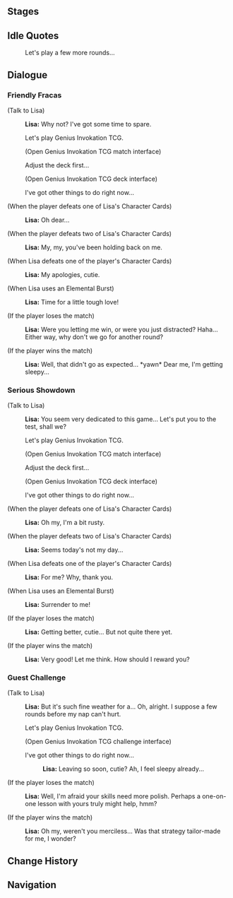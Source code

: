 {{Genius Invokation TCG Character Stages Intro}}

==Stages==
{{Genius Invokation TCG Stages/Detailed|Lisa}}

==Idle Quotes==
{{Dialogue Start}}
:{{DIcon|Idle}} Let's play a few more rounds...
{{Dialogue End}}

==Dialogue==
===Friendly Fracas===
{{Dialogue Start}}
;(Talk to Lisa)
:{{A|Vo card lisa invite easy 01.ogg}} '''Lisa:''' Why not? I've got some time to spare.
:{{DIcon|TCG}} Let's play Genius Invokation TCG.
:;(Open Genius Invokation TCG match interface)
:{{DIcon}} Adjust the deck first...
:;(Open Genius Invokation TCG deck interface)
:{{DIcon}} I've got other things to do right now...

;(When the player defeats one of Lisa's Character Cards)
:{{A|Vo card lisa ingame easy 02.ogg}} '''Lisa:''' Oh dear...

;(When the player defeats two of Lisa's Character Cards)
:{{A|Vo card lisa ingame easy 03.ogg}} '''Lisa:''' My, my, you've been holding back on me.

;(When Lisa defeats one of the player's Character Cards)
:{{A|Vo card lisa ingame easy 01.ogg}} '''Lisa:''' My apologies, cutie.

;(When Lisa uses an Elemental Burst)
:{{A|Vo card lisa ingame easy 04.ogg}} '''Lisa:''' Time for a little tough love!

;(If the player loses the match)
:{{A|Vo card lisa invite easy 02.ogg}} '''Lisa:''' Were you letting me win, or were you just distracted? Haha... Either way, why don't we go for another round?

;(If the player wins the match)
:{{A|Vo card lisa invite easy 03.ogg}} '''Lisa:''' Well, that didn't go as expected... *yawn* Dear me, I'm getting sleepy...
{{Dialogue End}}

===Serious Showdown===
{{Dialogue Start}}
;(Talk to Lisa)
:{{A|Vo card lisa invite hard 01.ogg}} '''Lisa:''' You seem very dedicated to this game... Let's put you to the test, shall we?
:{{DIcon|TCG}} Let's play Genius Invokation TCG.
:;(Open Genius Invokation TCG match interface)
:{{DIcon}} Adjust the deck first...
:;(Open Genius Invokation TCG deck interface)
:{{DIcon}} I've got other things to do right now...

;(When the player defeats one of Lisa's Character Cards)
:{{A|Vo card lisa ingame hard 02.ogg}} '''Lisa:''' Oh my, I'm a bit rusty.

;(When the player defeats two of Lisa's Character Cards)
:{{A|Vo card lisa ingame hard 03.ogg}} '''Lisa:''' Seems today's not my day...

;(When Lisa defeats one of the player's Character Cards)
:{{A|Vo card lisa ingame hard 01.ogg}} '''Lisa:''' For me? Why, thank you.

;(When Lisa uses an Elemental Burst)
:{{A|Vo card lisa ingame hard 04.ogg}} '''Lisa:''' Surrender to me!

;(If the player loses the match)
:{{A|Vo card lisa invite hard 02.ogg}} '''Lisa:''' Getting better, cutie... But not quite there yet.

;(If the player wins the match)
:{{A|Vo card lisa invite hard 03.ogg}} '''Lisa:''' Very good! Let me think. How should I reward you?
{{Dialogue End}}

===Guest Challenge===
{{Dialogue Start}}
;(Talk to Lisa)
:{{A|Vo card lisa freetalk 01.ogg}} '''Lisa:''' But it's such fine weather for a... Oh, alright. I suppose a few rounds before my nap can't hurt.
:{{DIcon|TCG}} Let's play Genius Invokation TCG.
:;(Open Genius Invokation TCG challenge interface)
:{{DIcon}} I've got other things to do right now...
::{{A|Vo card lisa leave 01.ogg}} '''Lisa:''' Leaving so soon, cutie? Ah, I feel sleepy already...

;(If the player loses the match)
:{{A|Vo card lisa endofgame win 01.ogg}} '''Lisa:''' Well, I'm afraid your skills need more polish. Perhaps a one-on-one lesson with yours truly might help, hmm?

;(If the player wins the match)
:{{A|Vo card lisa endofgame fail 01.ogg}} '''Lisa:''' Oh my, weren't you merciless... Was that strategy tailor-made for me, I wonder?
{{Dialogue End}}

==Change History==
{{Change History|4.0}}

==Navigation==
{{Genius Invokation TCG Stages Navbox}}